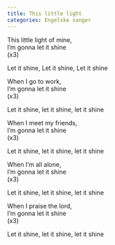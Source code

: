 ```yaml
---
title: This little light
categories: Engelske sanger
---
```


This little light of mine,  
I'm gonna let it shine  
(x3)

Let it shine, Let it shine, Let it shine

When I go to work,  
I'm gonna let it shine  
(x3)

Let it shine, let it shine, let it shine

When I meet my friends,  
I'm gonna let it shine  
(x3)

Let it shine, let it shine, let it shine

When I'm all alone,  
I'm gonna let it shine  
(x3) 

Let it shine, let it shine, let it shine

When I praise the lord,  
I'm gonna let it shine  
(x3)

Let it shine, let it shine, let it shine
